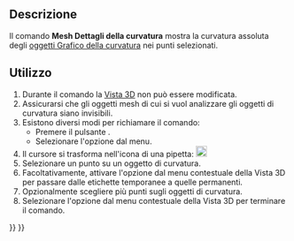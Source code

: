 <languages/>

{{Docnav/it
|[[Mesh_EvaluateFacet/it|Dettagli faccia]]
|[[Mesh_EvaluateSolid/it|Controlla se è un solido]]
|[[Mesh_Workbench/it|Mesh]]
|IconL=Mesh_EvaluateFacet.svg
|IconR=Mesh_EvaluateSolid.svg
|IconC=Workbench_Mesh.svg
}}

{{GuiCommand/it
|Name=Mesh_CurvatureInfo
|Name/it=Dettagli curvatura
|MenuLocation=Mesh → Analizza → Dettagli curvatura
|Workbenches=[[Mesh_Workbench/it|Mesh]]
|SeeAlso=[[Mesh_VertexCurvature/it|Grafico della curvatura]]
}}

<span id="Description"></span>
==Descrizione==

Il comando '''Mesh Dettagli della curvatura''' mostra la curvatura assoluta degli [[Mesh_VertexCurvature/it|oggetti Grafico della curvatura]] nei punti selezionati.

<span id="Usage"></span>
==Utilizzo==

# Durante il comando la [[3D_View/it|Vista 3D]] non può essere modificata.
# Assicurarsi che gli oggetti mesh di cui si vuol analizzare gli oggetti di curvatura siano invisibili.
# Esistono diversi modi per richiamare il comando:
#* Premere il pulsante {{Button|[[Image:Mesh_CurvatureInfo.svg|16px]] [[Mesh_CurvatureInfo/it|Dettagli curvatura]]}}.
#* Selezionare l'opzione {{MenuCommand|Meshes → Analizza → [[Image:Mesh_CurvatureInfo.svg|16px]] Dettagli curvatura}} dal menu.
# Il cursore si trasforma nell'icona di una pipetta: [[Image:Mesh_EvaluateFacet.svg|20px]]
# Selezionare un punto su un oggetto di curvatura.
# Facoltativamente, attivare l'opzione {{MenuCommand|Annotazione}} dal menu contestuale della Vista 3D per passare dalle etichette temporanee a quelle permanenti.
# Opzionalmente scegliere più punti sugli oggetti di curvatura.
# Selezionare l'opzione {{MenuCommand|Esci dalla modalità info}} dal menu contestuale della Vista 3D per terminare il comando.


{{Docnav/it
|[[Mesh_EvaluateFacet/it|Dettagli faccia]]
|[[Mesh_EvaluateSolid/it|Controlla se è un solido]]
|[[Mesh_Workbench/it|Mesh]]
|IconL=Mesh_EvaluateFacet.svg
|IconR=Mesh_EvaluateSolid.svg
|IconC=Workbench_Mesh.svg
}}

{{Mesh Tools navi{{#translation:}}}}
{{Userdocnavi{{#translation:}}}}
{{clear}}